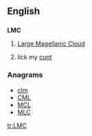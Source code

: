 ==English==

==={{initialism}}===
'''LMC'''

# {{galaxy}} [[w:Large Magellanic Cloud|Large Magellanic Cloud]]
# {{internet slang}} lick my [[cunt]]

===Anagrams===
* [[clm#English|clm]] 
* [[CML#English|CML]]
* [[MCL#English|MCL]]
* [[MLC#English|MLC]]

[[tr:LMC]]